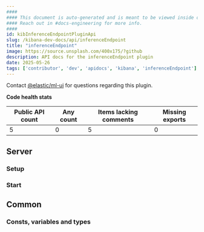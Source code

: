 ```yaml
---
####
#### This document is auto-generated and is meant to be viewed inside our experimental, new docs system.
#### Reach out in #docs-engineering for more info.
####
id: kibInferenceEndpointPluginApi
slug: /kibana-dev-docs/api/inferenceEndpoint
title: "inferenceEndpoint"
image: https://source.unsplash.com/400x175/?github
description: API docs for the inferenceEndpoint plugin
date: 2025-05-26
tags: ['contributor', 'dev', 'apidocs', 'kibana', 'inferenceEndpoint']
---
```




Contact [@elastic/ml-ui](https://github.com/orgs/elastic/teams/ml-ui) for questions regarding this plugin.

**Code health stats**

| Public API count  | Any count | Items lacking comments | Missing exports |
|-------------------|-----------|------------------------|-----------------|
| 5 | 0 | 5 | 0 |

## Server

### Setup
<DocDefinitionList data={[inferenceEndpointObj.server.setup]}/>

### Start
<DocDefinitionList data={[inferenceEndpointObj.server.start]}/>

## Common

### Consts, variables and types
<DocDefinitionList data={inferenceEndpointObj.common.misc}/>

